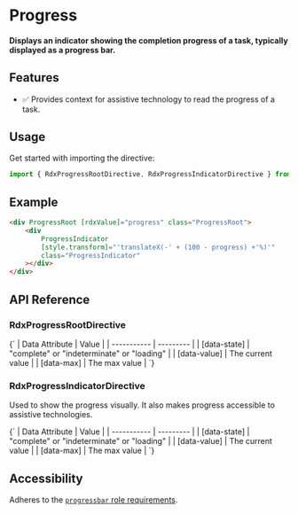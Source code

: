 

<Meta title="Primitives/Progress" />

# Progress

#### Displays an indicator showing the completion progress of a task, typically displayed as a progress bar.

<Canvas sourceState="hidden" of={ProgressDirectiveStories.Default}></Canvas>

## Features

-   ✅ Provides context for assistive technology to read the progress of a task.

## Usage

Get started with importing the directive:

```typescript
import { RdxProgressRootDirective, RdxProgressIndicatorDirective } from '@radix-ng/primitives/progress';
```

## Example

```html
<div ProgressRoot [rdxValue]="progress" class="ProgressRoot">
    <div
        ProgressIndicator
        [style.transform]="'translateX(-' + (100 - progress) +'%)'"
        class="ProgressIndicator"
    ></div>
</div>
```

## API Reference

### RdxProgressRootDirective

<ArgTypes of={RdxProgressRootDirective} />

<Markdown>
    {`
| Data Attribute | Value |
| ----------- | --------- |
| [data-state]    | "complete" or "indeterminate" or "loading"   |
| [data-value]    | The current value          |
| [data-max] |  The max value     |
`}
</Markdown>

### RdxProgressIndicatorDirective

Used to show the progress visually. It also makes progress accessible to assistive technologies.

<Markdown>
    {`
| Data Attribute | Value |
| ----------- | --------- |
| [data-state]    | "complete" or "indeterminate" or "loading"   |
| [data-value]    | The current value          |
| [data-max] |  The max value     |
`}
</Markdown>

## Accessibility

Adheres to the [`progressbar` role requirements](https://www.w3.org/WAI/ARIA/apg/patterns/meter).
